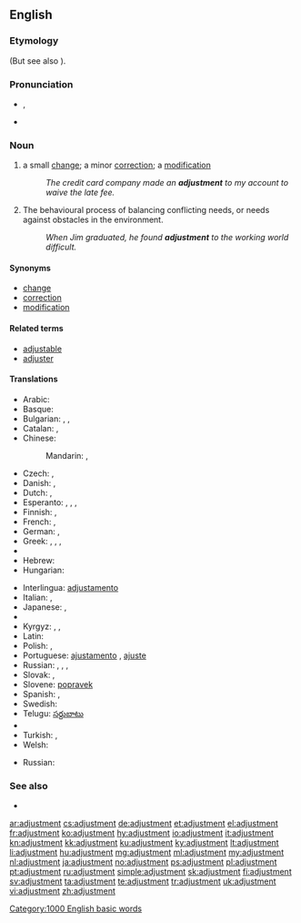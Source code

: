 ==English==

===Etymology===
{{suffix|adjust|ment}} (But see also {{etyl|fr|-}} {{term|ajustement|lang=fr}}).

===Pronunciation===
* {{IPA|/əˈdʒʌst.mənt/}}, {{X-SAMPA|/@"dZVst.m@nt/}}
* {{audio|en-us-adjustment.ogg|Audio (US)}}

===Noun===
{{en-noun}}

# a small [[change]]; a minor [[correction]]; a [[modification]]
#: ''The credit card company made an '''adjustment''' to my account to waive the late fee.''
# The behavioural process of balancing conflicting needs, or needs against obstacles in the environment.
#: ''When Jim graduated, he found '''adjustment''' to the working world difficult.''
{{rfdef|numerous missing senses|lang=en}}

====Synonyms====
{{checksyns}}
* [[change]]
* [[correction]]
* [[modification]]

====Related terms====
* [[adjustable]]
* [[adjuster]]

====Translations====
{{trans-top|small change}}
* Arabic: {{t-|ar|ضبط|m|tr=ḍabṭ|sc=Arab}}
* Basque: {{t-|eu|egokitze}}
* Bulgarian: {{t+|bg|нагласяване|n}}, {{t+|bg|приспособяване|n}}, {{t+|bg|настройка|f}}
* Catalan: {{t-|ca|ajust|m}}, {{t-|ca|ajustment|m}}
* Chinese:
*: Mandarin: {{t|cmn|調整|sc=Hani}}, {{t|cmn|调整|tr=tiáozhěng|sc=Hani}}
* Czech: {{t-|cs|přizpůsobení}}, {{t-|cs|úprava}}
* Danish: {{t-|da|justering|c}}, {{t-|da|tilpasning|c}}
* Dutch: {{t+|nl|aanpassing|c}}, {{t-|nl|bijstelling|c}}
* Esperanto: {{t-|eo|adapto}}, {{t-|eo|akomodo}}, {{t-|eo|alĝustigo}}, {{t-|eo|ĝustigo}}
* Finnish: {{t+|fi|säätö}}, {{t-|fi|hienosäätö}}
* French: {{t+|fr|ajustement|m}}, {{t-|fr|arèglement|m}}
* German: {{t+|de|Anpassung|f}}, {{t-|de|Regulierung|f}}
* Greek: {{t+|el|διευθέτηση|tr=diefθétisi|f}}, {{t+|el|ρύθμιση|tr=ríiθmisi|f}}, {{t+|el|προσαρμογή|tr=prosarmogí|f}}, {{t-|el|διαβάθμηση|tr=diaváθmisi|f}}
* {{trreq|gn}}
* Hebrew: {{t+|he|כוון|m|alt=כִּוּוּן}}
* Hungarian: {{t+|hu|beállítás}}
{{trans-mid}}
* Interlingua: [[adjustamento]]
* Italian: {{t+|it|adattamento|m}}, {{t+|it|inserimento|m}}
* Japanese: {{t+|ja|調整|tr=ちょうせい, chōsei|sc=Jpan}}, {{t+|ja|調節|tr=ちょうせつ, chōsetsu|sc=Jpan}}
* {{trreq|ko}}
* Kyrgyz: {{t+|ky|жөнгө салуу}}, {{t+|ky|ыңгайлаштыруу}}, {{t-|ky|ылайыктоо}}
* Latin: {{t-|la|accommodatio|f|alt=accommodātiō}}
* Polish: {{t+|pl|ustawienie|n}}, {{t-|pl|regulacja|f}}
* Portuguese: [[ajustamento]] {{m}}, [[ajuste]] {{m}}
* Russian: {{t+|ru|приспосабливание|tr=prisposáblivanije|sc=Cyrl}}, {{t+|ru|регулировка|f|tr=reguliróvka|sc=Cyrl}}, {{t+|ru|настройка|f|tr=nastrójka|sc=Cyrl}}, {{t+|ru|юстировка|f|tr=justiróvka}}
* Slovak: {{t-|sk|prispôsobenie|n}}, {{t-|sk|úprava|f}}
* Slovene: [[popravek]] {{m}}
* Spanish: {{t-|es|ajuste|m}}, {{t+|es|modificación|f}}
* Swedish: {{t+|sv|justering|c}}
* Telugu: [[సర్దుబాటు]]
* {{trreq|tpn}}
* Turkish: {{t+|tr|ayarlama}}, {{t+|tr|ayar}}
* Welsh: {{t-|cy|cyweiriad|m}}
{{trans-bottom}}

{{trans-top|(psychology) The behavioural process of balancing conflicting needs, or needs against obstacles in the environment}}
* Russian: {{t+|ru|адаптация|f|tr=adaptácija}}
{{trans-mid}}
{{trans-bottom}}

===See also===
* {{pedia}}

[[Category:1000 English basic words]]

[[ar:adjustment]]
[[cs:adjustment]]
[[de:adjustment]]
[[et:adjustment]]
[[el:adjustment]]
[[fr:adjustment]]
[[ko:adjustment]]
[[hy:adjustment]]
[[io:adjustment]]
[[it:adjustment]]
[[kn:adjustment]]
[[kk:adjustment]]
[[ku:adjustment]]
[[ky:adjustment]]
[[lt:adjustment]]
[[li:adjustment]]
[[hu:adjustment]]
[[mg:adjustment]]
[[ml:adjustment]]
[[my:adjustment]]
[[nl:adjustment]]
[[ja:adjustment]]
[[no:adjustment]]
[[ps:adjustment]]
[[pl:adjustment]]
[[pt:adjustment]]
[[ru:adjustment]]
[[simple:adjustment]]
[[sk:adjustment]]
[[fi:adjustment]]
[[sv:adjustment]]
[[ta:adjustment]]
[[te:adjustment]]
[[tr:adjustment]]
[[uk:adjustment]]
[[vi:adjustment]]
[[zh:adjustment]]